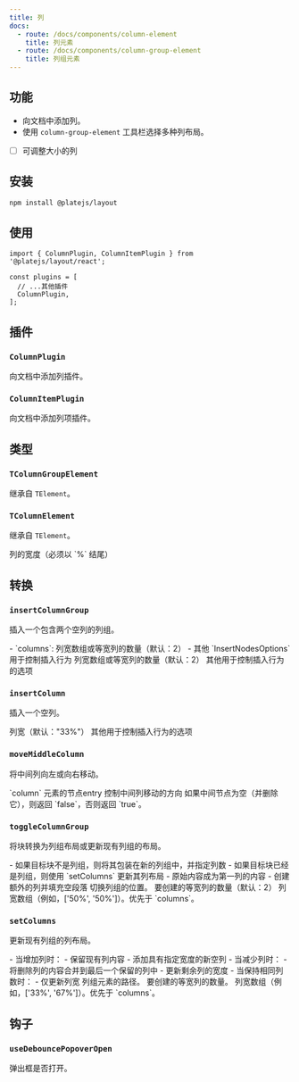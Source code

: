 ```yaml
---
title: 列
docs:
  - route: /docs/components/column-element
    title: 列元素
  - route: /docs/components/column-group-element
    title: 列组元素
---
```


<ComponentPreview name="column-demo" />

<PackageInfo>

## 功能

- 向文档中添加列。
- 使用 `column-group-element` 工具栏选择多种列布局。
- [ ] 可调整大小的列

</PackageInfo>

## 安装

```bash
npm install @platejs/layout
```

## 使用

```tsx
import { ColumnPlugin, ColumnItemPlugin } from '@platejs/layout/react';

const plugins = [
  // ...其他插件
  ColumnPlugin,
];
```

## 插件

### `ColumnPlugin`

向文档中添加列插件。

### `ColumnItemPlugin`

向文档中添加列项插件。

## 类型

### `TColumnGroupElement`

继承自 `TElement`。

### `TColumnElement`

继承自 `TElement`。

<API name="TColumnElement">
<APIAttributes>
  <APIItem name="width" type="string" optional>
    列的宽度（必须以 `%` 结尾）
  </APIItem>
</APIAttributes>
</API>

## 转换

### `insertColumnGroup`

插入一个包含两个空列的列组。

<API name="insertColumnGroup">
<APIOptions type="InsertNodesOptions & { columns?: number[] | number }">
    - `columns`: 列宽数组或等宽列的数量（默认：2）
    - 其他 `InsertNodesOptions` 用于控制插入行为
  <APIItem name="columns" type="number[] | number" optional>
    列宽数组或等宽列的数量（默认：2）
  </APIItem>
  <APIItem name="...InsertNodesOptions" type="InsertNodesOptions">
    其他用于控制插入行为的选项
  </APIItem>
</APIOptions>
</API>

### `insertColumn`

插入一个空列。

<API name="insertColumn">
<APIOptions type="InsertNodesOptions & { width?: string }">
  <APIItem name="width" type="string" optional>
    列宽（默认："33%"）
  </APIItem>
  <APIItem name="...InsertNodesOptions" type="InsertNodesOptions">
    其他用于控制插入行为的选项
  </APIItem>
</APIOptions>
</API>

### `moveMiddleColumn`

将中间列向左或向右移动。

<API name="moveMiddleColumn">
<APIParameters>
  <APIItem name="nodeEntry" type="NodeEntry">
    `column` 元素的节点entry
  </APIItem>
  <APIItem name="options" type="{ direction: 'left' | 'right' }">
    控制中间列移动的方向
  </APIItem>
</APIParameters>

<APIReturns type="boolean">
  如果中间节点为空（并删除它），则返回 `false`，否则返回 `true`。
</APIReturns>
</API>

### `toggleColumnGroup`

将块转换为列组布局或更新现有列组的布局。

<API name="toggleColumnGroup">
- 如果目标块不是列组，则将其包装在新的列组中，并指定列数
- 如果目标块已经是列组，则使用 `setColumns` 更新其列布局
- 原始内容成为第一列的内容
- 创建额外的列并填充空段落
<APIOptions type="object">
  <APIItem name="at" type="Location" optional>
    切换列组的位置。
  </APIItem>
  <APIItem name="columns" type="number" optional>
    要创建的等宽列的数量（默认：2）
  </APIItem>
  <APIItem name="widths" type="string[]" optional>
    列宽数组（例如，['50%', '50%']）。优先于 `columns`。
  </APIItem>
</APIOptions>
</API>

### `setColumns`

更新现有列组的列布局。

<API name="setColumns">
- 当增加列时：
  - 保留现有列内容
  - 添加具有指定宽度的新空列
- 当减少列时：
  - 将删除列的内容合并到最后一个保留的列中
  - 更新剩余列的宽度
- 当保持相同列数时：
  - 仅更新列宽
<APIOptions type="object">
  <APIItem name="at" type="Path">
    列组元素的路径。
  </APIItem>
  <APIItem name="columns" type="number" optional>
    要创建的等宽列的数量。
  </APIItem>
  <APIItem name="widths" type="string[]" optional>
    列宽数组（例如，['33%', '67%']）。优先于 `columns`。
  </APIItem>
</APIOptions>
</API>


## 钩子

### `useDebouncePopoverOpen`

<API name="useDebouncePopoverOpen">
<APIReturns type="boolean">
  弹出框是否打开。
</APIReturns>
</API>